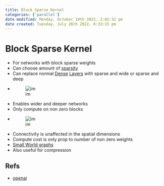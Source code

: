 ```yaml
---
title: Block Sparse Kernel
categories: ['parallel']
date modified: Monday, October 10th 2022, 2:02:32 pm
date created: Tuesday, July 26th 2022, 8:33:15 pm
---
```


# Block Sparse Kernel
- For networks with block sparse weights
- Can choose amount of [sparsity](sparsity.qmd)
- Can replace normal [Dense](Dense.qmd) [Layers](Layers.qmd) with sparse and wide or sparse and deep
- ![im](images/Pasted%20image%2020220425233755.png)
- Enables wider and deeper networks
- Only compute on non zero blocks
- ![im](images/Pasted%20image%2020220425233903.png)
- Connectivity is unaffected in the spatial dimensions
- Compute cost is only prop to number of non zero weights
- [Small World graphs](Small%20World%20graphs.qmd)
- Also useful for compression

## Refs
- [openai](https://openai.com/blog/block-sparse-gpu-kernels/)



